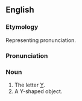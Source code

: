 ==English==
===Etymology===
Representing pronunciation.

===Pronunciation===
{{IPA|/waɪ/}}

===Noun===
{{en-noun}}

# The letter [[Y]].
# A Y-shaped object.